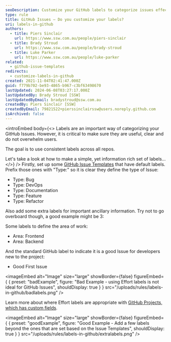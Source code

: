 ```yaml
---
seoDescription: Customize your GitHub labels to categorize issues effectively and improve user experience.
type: rule
title: GitHub Issues – Do you customize your labels?
uri: labels-in-github
authors:
  - title: Piers Sinclair
    url: https://www.ssw.com.au/people/piers-sinclair
  - title: Brady Stroud
    url: https://www.ssw.com.au/people/brady-stroud
  - title: Luke Parker
    url: https://www.ssw.com.au/people/luke-parker
related:
  - github-issue-templates
redirects:
  - customize-labels-in-github
created: 2021-11-04T02:41:47.000Z
guid: f779b702-be93-4865-b967-c3bf63498670
lastUpdated: 2024-06-08T03:27:17.000Z
lastUpdatedBy: Brady Stroud [SSW]
lastUpdatedByEmail: bradystroud@ssw.com.au
createdBy: Piers Sinclair [SSW]
createdByEmail: 79821522+pierssinclairssw@users.noreply.github.com
isArchived: false
---
```


<introEmbed
  body={<>
Labels are an important way of categorizing your GitHub Issues. However, it is critical to make sure they are useful, clear and do not overwhelm users.

The goal is to use consistent labels across all repos.

Let's take a look at how to make a simple, yet information rich set of labels...
  </>}
/>
Firstly, set up some [GitHub Issue Templates](/github-issue-templates) that have default labels. Prefix those ones with "Type:" so it is clear they define the type of Issue:

- Type: Bug
- Type: DevOps
- Type: Documentation
- Type: Feature
- Type: Refactor

Also add some extra labels for important ancillary information. Try not to go overboard though, a good example might be 3:

Some labels to define the area of work:

- Area: Frontend
- Area: Backend

And the standard GitHub label to indicate it is a good Issue for developers new to the project:

- Good First Issue

<imageEmbed
  alt="Image"
  size="large"
  showBorder={false}
  figureEmbed={ {
    preset: "badExample",
    figure: "Bad Example - using Effort labels is not ideal for GitHub Issues",
    shouldDisplay: true
  } }
  src="/uploads/rules/labels-in-github/badlabels.png"
/>

Learn more about where Effort labels are appropriate with [GitHub Projects, which has custom fields](/scrum-in-github).

<imageEmbed
  alt="Image"
  size="large"
  showBorder={false}
  figureEmbed={ {
    preset: "goodExample",
    figure: "Good Example -  Add a few labels beyond the ones that are set based on the Issue Templates",
    shouldDisplay: true
  } }
  src="/uploads/rules/labels-in-github/extralabels.png"
/>
